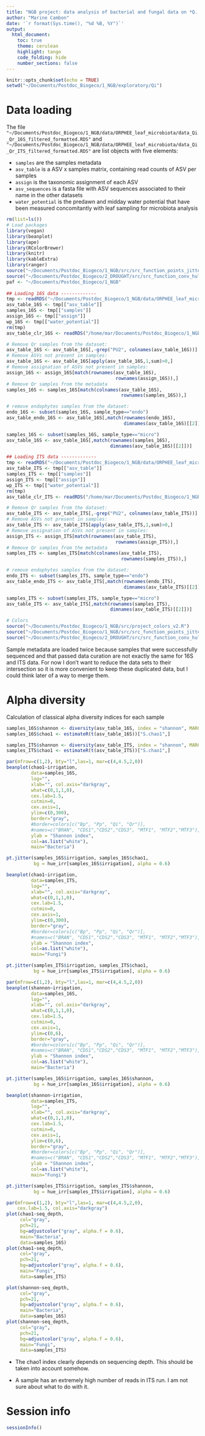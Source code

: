 ```yaml
---
title: "NGB project: data analysis of bacterial and fungal data on *Q. ilex* trees"
author: "Marine Cambon"
date: '`r format(Sys.time(), "%d %B, %Y")`'
output:
  html_document:
    toc: true
    theme: cerulean
    highlight: tango
    code_folding: hide
    number_sections: false
---
```


```r
knitr::opts_chunk$set(echo = TRUE)
setwd("~/Documents/Postdoc_Biogeco/1_NGB/exploratory/Qi")
```

# Data loading

The file `"~/Documents/Postdoc_Biogeco/1_NGB/data/ORPHEE_leaf_microbiota/data_Qi_Qr_16S_filtered_formatted.RDS"` and `"~/Documents/Postdoc_Biogeco/1_NGB/data/ORPHEE_leaf_microbiota/data_Qi_Qr_ITS_filtered_formatted.RDS"` are list objects with five elements:

* `samples` are the samples metadata
* `asv_table` is a ASV x samples matrix, containing read counts of ASV per samples
* `assign` is the taxonomic assignment of each ASV
* `asv_sequences` is a fasta file with ASV sequences associated to their name in the other datasets
* `water_potential` is the predawn and midday water potential that have been measured concomitantly with leaf sampling for microbiota analysis

```r
rm(list=ls())
# Load packages
library(vegan)
library(beanplot)
library(ape)
library(RColorBrewer)
library(knitr)
library(kableExtra)
library(ranger)
source("~/Documents/Postdoc_Biogeco/1_NGB/src/src_function_points_jitter.R")
source("~/Documents/Postdoc_Biogeco/2_DROUGHT/src/src_function_conv_hull_pcoa.R")
paf <- "~/Documents/Postdoc_Biogeco/1_NGB"
  
## Loading 16S data -------------
tmp <- readRDS("~/Documents/Postdoc_Biogeco/1_NGB/data/ORPHEE_leaf_microbiota/data_Qi_Qr_16S_filtered_formatted.RDS")
asv_table_16S <- tmp[["asv_table"]]
samples_16S <- tmp[["samples"]]
assign_16S <- tmp[["assign"]]
wp_16S <- tmp[["water_potential"]]
rm(tmp)
asv_table_clr_16S <- readRDS("/home/mar/Documents/Postdoc_Biogeco/1_NGB/data/ORPHEE_leaf_microbiota/sequencing/processed_16S_sequences/Qi_Qr/aldex.clr_mean_asv.RDS")

# Remove Qr samples from the dataset:
asv_table_16S <- asv_table_16S[,-grep("PU2", colnames(asv_table_16S))]
# Remove ASVs not present in samples:
asv_table_16S <- asv_table_16S[apply(asv_table_16S,1,sum)>0,]
# Remove assignation of ASVs not present in samples:
assign_16S <- assign_16S[match(rownames(asv_table_16S),
                                        rownames(assign_16S)),]
# Remove Qr samples from the metadata
samples_16S <- samples_16S[match(colnames(asv_table_16S),
                                          rownames(samples_16S)),]

# remove endophytes samples from the dataset: 
endo_16S <- subset(samples_16S, sample_type=="endo")
asv_table_endo_16S <- asv_table_16S[,match(rownames(endo_16S),
                                           dimnames(asv_table_16S)[[2]])]

samples_16S <- subset(samples_16S, sample_type=="micro")
asv_table_16S <- asv_table_16S[,match(rownames(samples_16S),
                                      dimnames(asv_table_16S)[[2]])]

## Loading ITS data -------------
tmp <- readRDS("~/Documents/Postdoc_Biogeco/1_NGB/data/ORPHEE_leaf_microbiota/data_Qi_Qr_ITS_filtered_formatted.RDS")
asv_table_ITS <- tmp[["asv_table"]]
samples_ITS <- tmp[["samples"]]
assign_ITS <- tmp[["assign"]]
wp_ITS <- tmp[["water_potential"]]
rm(tmp)
asv_table_clr_ITS <- readRDS("/home/mar/Documents/Postdoc_Biogeco/1_NGB/data/ORPHEE_leaf_microbiota/sequencing/processed_ITS_sequences/Qi_Qr/aldex.clr_mean_asv.RDS")

# Remove Qr samples from the dataset:
asv_table_ITS <- asv_table_ITS[,-grep("PU2", colnames(asv_table_ITS))]
# Remove ASVs not present in samples:
asv_table_ITS <- asv_table_ITS[apply(asv_table_ITS,1,sum)>0,]
# Remove assignation of ASVs not present in samples:
assign_ITS <- assign_ITS[match(rownames(asv_table_ITS),
                                        rownames(assign_ITS)),]
# Remove Qr samples from the metadata
samples_ITS <- samples_ITS[match(colnames(asv_table_ITS),
                                          rownames(samples_ITS)),]

# remove endophytes samples from the dataset: 
endo_ITS <- subset(samples_ITS, sample_type=="endo")
asv_table_endo_ITS <- asv_table_ITS[,match(rownames(endo_ITS),
                                           dimnames(asv_table_ITS)[[2]])]

samples_ITS <- subset(samples_ITS, sample_type=="micro")
asv_table_ITS <- asv_table_ITS[,match(rownames(samples_ITS),
                                      dimnames(asv_table_ITS)[[2]])]

# Colors 
source("~/Documents/Postdoc_Biogeco/1_NGB/src/project_colors_v2.R")
source("~/Documents/Postdoc_Biogeco/1_NGB/src/src_function_points_jitter.R")
source("~/Documents/Postdoc_Biogeco/2_DROUGHT/src/src_function_conv_hull_pcoa.R")
```

Sample metadata are loaded twice because samples that were successfully sequenced and that passed data curation are not exactly the same for 16S and ITS data. For now I don't want to reduce the data sets to their intersection so it is more convenient to keep these duplicated data, but I could think later of a way to merge them.

# Alpha diversity

Calculation of classical alpha diversity indices for each sample

```r
samples_16S$shannon <- diversity(asv_table_16S, index = "shannon", MARGIN = 2)
samples_16S$chao1 <- estimateR(t(asv_table_16S))["S.chao1",]

samples_ITS$shannon <- diversity(asv_table_ITS, index = "shannon", MARGIN = 2)
samples_ITS$chao1 <- estimateR(t(asv_table_ITS))["S.chao1",]
```

```r
par(mfrow=c(1,2), bty="l",las=1, mar=c(4,4.5,2,0))
beanplot(chao1~irrigation,
         data=samples_16S,
         log="",
         xlab="", col.axis="darkgray",
         what=c(0,1,1,0),
         cex.lab=1.5,
         cutmin=0,
         cex.axis=1,
         ylim=c(0,300),
         border="gray",
         #border=colors[c("Bp", "Pp", "Qi", "Qr")],
         #names=c("BRAN", "CDS1","CDS2","CDS3", "MTF1", "MTF2","MTF3"),
         ylab = "Shannon index",
         col=as.list("white"),
         main="Bacteria")

pt.jitter(samples_16S$irrigation, samples_16S$chao1, 
          bg = hue_irr[samples_16S$irrigation], alpha = 0.6)

beanplot(chao1~irrigation,
         data=samples_ITS,
         log="",
         xlab="", col.axis="darkgray",
         what=c(0,1,1,0),
         cex.lab=1.5,
         cutmin=0,
         cex.axis=1,
         ylim=c(0,300),
         border="gray",
         #border=colors[c("Bp", "Pp", "Qi", "Qr")],
         #names=c("BRAN", "CDS1","CDS2","CDS3", "MTF1", "MTF2","MTF3"),
         ylab = "Shannon index",
         col=as.list("white"),
         main="Fungi")

pt.jitter(samples_ITS$irrigation, samples_ITS$chao1, 
          bg = hue_irr[samples_ITS$irrigation], alpha = 0.6)

```


```r
par(mfrow=c(1,2), bty="l",las=1, mar=c(4,4.5,2,0))
beanplot(shannon~irrigation,
         data=samples_16S,
         log="",
         xlab="", col.axis="darkgray",
         what=c(0,1,1,0),
         cex.lab=1.5,
         cutmin=0,
         cex.axis=1,
         ylim=c(0,6),
         border="gray",
         #border=colors[c("Bp", "Pp", "Qi", "Qr")],
         #names=c("BRAN", "CDS1","CDS2","CDS3", "MTF1", "MTF2","MTF3"),
         ylab = "Shannon index",
         col=as.list("white"),
         main="Bacteria")

pt.jitter(samples_16S$irrigation, samples_16S$shannon, 
          bg = hue_irr[samples_16S$irrigation], alpha = 0.6)

beanplot(shannon~irrigation,
         data=samples_ITS,
         log="",
         xlab="", col.axis="darkgray",
         what=c(0,1,1,0),
         cex.lab=1.5,
         cutmin=0,
         cex.axis=1,
         ylim=c(0,6),
         border="gray",
         #border=colors[c("Bp", "Pp", "Qi", "Qr")],
         #names=c("BRAN", "CDS1","CDS2","CDS3", "MTF1", "MTF2","MTF3"),
         ylab = "Shannon index",
         col=as.list("white"),
         main="Fungi")

pt.jitter(samples_ITS$irrigation, samples_ITS$shannon, 
          bg = hue_irr[samples_ITS$irrigation], alpha = 0.6)

```


```r
par(mfrow=c(1,2), bty="l",las=1, mar=c(4,4.5,2,0),
    cex.lab=1.5, col.axis="darkgray")
plot(chao1~seq_depth, 
     col="gray", 
     pch=21,
     bg=adjustcolor("gray", alpha.f = 0.6),
     main="Bacteria",
     data=samples_16S)
plot(chao1~seq_depth, 
     col="gray", 
     pch=21,
     bg=adjustcolor("gray", alpha.f = 0.6),
     main="Fungi",
     data=samples_ITS)

plot(shannon~seq_depth, 
     col="gray", 
     pch=21,
     bg=adjustcolor("gray", alpha.f = 0.6),
     main="Bacteria",
     data=samples_16S)
plot(shannon~seq_depth, 
     col="gray", 
     pch=21,
     bg=adjustcolor("gray", alpha.f = 0.6),
     main="Fungi",
     data=samples_ITS)
```

* The chao1 index clearly depends on sequencing depth. This should be taken into account somehow. 

* A sample has an extremely high number of reads in ITS run. I am not sure about what to do with it.

# Session info

```r
sessionInfo()
```